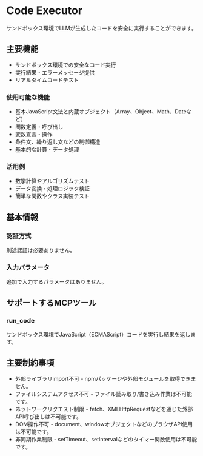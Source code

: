 # Code Executor

サンドボックス環境でLLMが生成したコードを安全に実行することができます。

## 主要機能
- サンドボックス環境での安全なコード実行
- 実行結果・エラーメッセージ提供
- リアルタイムコードテスト

### 使用可能な機能
- 基本JavaScript文法と内蔵オブジェクト（Array、Object、Math、Dateなど）
- 関数定義・呼び出し
- 変数宣言・操作
- 条件文、繰り返し文などの制御構造
- 基本的な計算・データ処理

### 活用例
- 数学計算やアルゴリズムテスト
- データ変換・処理ロジック検証
- 簡単な関数やクラス実装テスト

## 基本情報

### 認証方式
別途認証は必要ありません。

### 入力パラメータ
追加で入力するパラメータはありません。

## サポートするMCPツール

### run_code
サンドボックス環境でJavaScript（ECMAScript）コードを実行し結果を返します。

## 主要制約事項
- 外部ライブラリimport不可 - npmパッケージや外部モジュールを取得できません。
- ファイルシステムアクセス不可 - ファイル読み取り/書き込み作業は不可能です。
- ネットワークリクエスト制限 - fetch、XMLHttpRequestなどを通じた外部API呼び出しは不可能です。
- DOM操作不可 - document、windowオブジェクトなどのブラウザAPI使用は不可能です。
- 非同期作業制限 - setTimeout、setIntervalなどのタイマー関数使用は不可能です。 